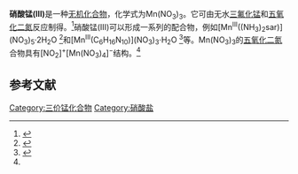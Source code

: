{{Chembox
| Name = 
| NameEn = manganese(III) nitrate
| ImageFileL1= Nitrat-Ion.svg
| ImageFileR1= Mn3+.svg
| ImageFileL2= Nitrat-Ion.svg
| ImageFileR2= Nitrat-Ion.svg
|  ImageSize = 
|  ImageAlt = 
| IUPACName = 
| IUPACNameZh = 
| OtherNames = 三硝酸锰
| Section1 = {{Chembox Identifiers
|   CASNo = 22405-70-5
|   CASNo_Ref = {{cascite|correct|CAS}}
|   PubChem = 
|   SMILES = [Mn+3].O=[N+]([O-])[O-].O=[N+]([O-])[O-].O=[N+]([O-])[O-] }}
| Section2 = {{Chembox Properties
|   Formula = Mn(NO<sub>3</sub>)<sub>3</sub>
|   MolarMass = 
|   Appearance = 暗棕色固体
|   Density = 
|   MeltingPt = 
|   BoilingPt = 
|   Solubility =  }}
| Section3 = {{Chembox Hazards
|   MainHazards = 
|   FlashPt = 
|   Autoignition =  }}
}}
'''硝酸锰(III)'''是一种[[无机化合物|无机化合物]]，化学式为Mn(NO<sub>3</sub>)<sub>3</sub>。它可由无水[[三氟化锰|三氟化锰]]和[[五氧化二氮|五氧化二氮]]反应制得。<ref name=Johnson>{{cite journal|issue=20|doi=10.1139/v72-533|pages=3326–3331|title=The Preparation, Properties, and some Complexes of Anhydrous Manganese(III) Nitrate|volume=50|journal=Canadian Journal of Chemistry|date=1972-10-15|url=http://dx.doi.org/10.1139/v72-533|issn=0008-4042|author=D. W. Johnson, D. Sutton|accessdate=2020-09-14}}</ref>硝酸锰(III)可以形成一系列的配合物，例如[Mn<sup>III</sup>((NH<sub>3</sub>)<sub>2</sub>sar)](NO<sub>3</sub>)<sub>5</sub>·2H<sub>2</sub>O<!-- (NH2)2sar = 1,8-diamino-3,6,10,13,16,19-hexaazabicyclo[6.6.6]icosane --><ref>{{cite journal|journal=Australian Journal of Chemistry|volume=46|issue=4|language=en|issn=0004-9425|date=1993|pages=465|doi=10.1071/CH9930465|url=http://www.publish.csiro.au/?paper=CH9930465|title=Syntheses and Structures of Manganese(II) and Manganese(III) Nitrate Diaminosarcophagine Complexes|accessdate=2020-09-14|author=Ii Creaser, Lm Engelhardt, Jm Harrowfield, Am Sargeson, Bw Skelton, Ah White}}</ref>和[Mn<sup>III</sup>(C<sub>6</sub>H<sub>16</sub>N<sub>10</sub>)](NO<sub>3</sub>)<sub>3</sub>·H<sub>2</sub>O<!-- 配体为2,2'-(Ethylene)dibiguanide --><ref>{{cite journal|journal=Acta Crystallographica Section C Crystal Structure Communications|volume=46|issue=6|date=1990-06-15|pages=1004–1006|doi=10.1107/S0108270189009996|url=http://scripts.iucr.org/cgi-bin/paper?S0108270189009996|title=Structure of [2,2'-(ethylene)dibiguanide]manganese(III) nitrate monohydrate|accessdate=2020-09-14|author=A. De|archive-date=2018-06-03|archive-url=https://web.archive.org/web/20180603143821/http://scripts.iucr.org/cgi-bin/paper?S0108270189009996|dead-url=no}}</ref>等。Mn(NO<sub>3</sub>)<sub>3</sub>的[[五氧化二氮|五氧化二氮]]合物具有[NO<sub>2</sub>]<sup>+</sup>[Mn(NO<sub>3</sub>)<sub>4</sub>]<sup>−</sup>结构。<ref name=Johnson />
==参考文献==
{{reflist}}

{{锰化合物}}
{{硝酸盐}}

[[Category:三价锰化合物|Category:三价锰化合物]]
[[Category:硝酸盐|Category:硝酸盐]]
